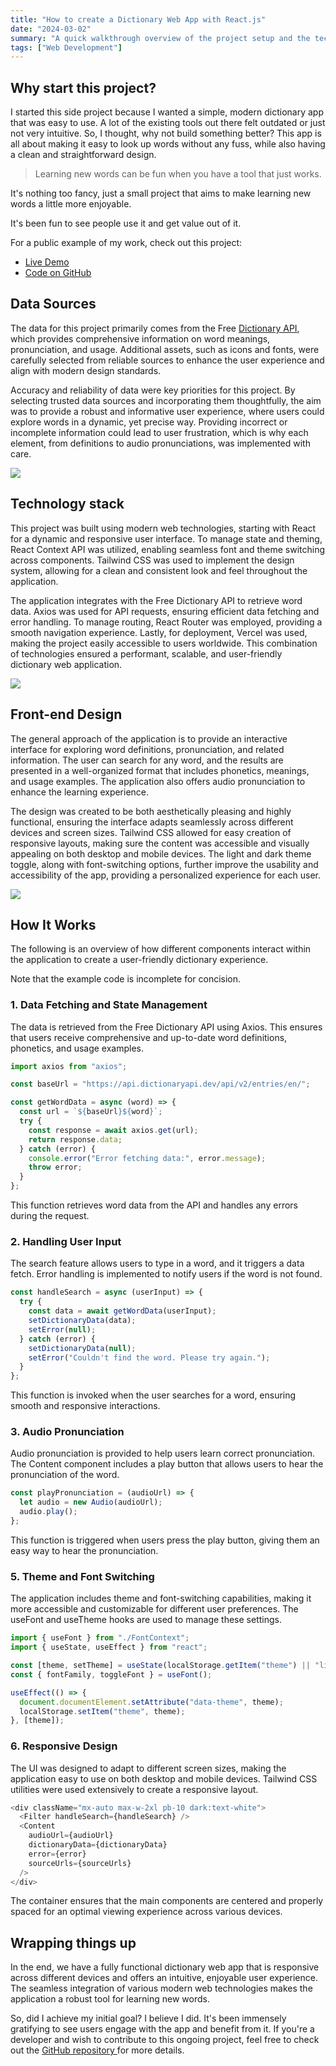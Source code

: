 ```yaml
---
title: "How to create a Dictionary Web App with React.js"
date: "2024-03-02"
summary: "A quick walkthrough overview of the project setup and the technology stack I used."
tags: ["Web Development"]
---
```


## Why start this project?

I started this side project because I wanted a simple, modern dictionary app that was easy to use. A lot of the existing tools out there felt outdated or just not very intuitive. So, I thought, why not build something better? This app is all about making it easy to look up words without any fuss, while also having a clean and straightforward design.

> Learning new words can be fun when you have a tool that just works.

It's nothing too fancy, just a small project that aims to make learning new words a little more enjoyable.

It's been fun to see people use it and get value out of it.

<Alert>
For a public example of my work, check out this project:

- [Live Demo](https://dictionary-web-app-by-adrian.vercel.app/)
- [Code on GitHub](https://github.com/aliadrian/dictionary-web-app)

</Alert>

## Data Sources

The data for this project primarily comes from the Free [Dictionary API](https://dictionaryapi.dev/), which provides comprehensive information on word meanings, pronunciation, and usage. Additional assets, such as icons and fonts, were carefully selected from reliable sources to enhance the user experience and align with modern design standards.

Accuracy and reliability of data were key priorities for this project. By selecting trusted data sources and incorporating them thoughtfully, the aim was to provide a robust and informative user experience, where users could explore words in a dynamic, yet precise way. Providing incorrect or incomplete information could lead to user frustration, which is why each element, from definitions to audio pronunciations, was implemented with care.

<Image
  width={600}
  height={400}
  src="https://images.unsplash.com/photo-1675352161779-1bbe2d7eefe9?q=80&w=1632&auto=format&fit=crop&ixlib=rb-4.0.3&ixid=M3wxMjA3fDB8MHxwaG90by1wYWdlfHx8fGVufDB8fHx8fA%3D%3D"
  caption="word searched up in a dictionary"
  contained
/>

## Technology stack

This project was built using modern web technologies, starting with React for a dynamic and responsive user interface. To manage state and theming, React Context API was utilized, enabling seamless font and theme switching across components. Tailwind CSS was used to implement the design system, allowing for a clean and consistent look and feel throughout the application.

The application integrates with the Free Dictionary API to retrieve word data. Axios was used for API requests, ensuring efficient data fetching and error handling. To manage routing, React Router was employed, providing a smooth navigation experience. Lastly, for deployment, Vercel was used, making the project easily accessible to users worldwide. This combination of technologies ensured a performant, scalable, and user-friendly dictionary web application.

<Image width={600} height={400} src="/blog/dictionary/technology-stack.png" />

## Front-end Design

The general approach of the application is to provide an interactive interface for exploring word definitions, pronunciation, and related information. The user can search for any word, and the results are presented in a well-organized format that includes phonetics, meanings, and usage examples. The application also offers audio pronunciation to enhance the learning experience.

The design was created to be both aesthetically pleasing and highly functional, ensuring the interface adapts seamlessly across different devices and screen sizes. Tailwind CSS allowed for easy creation of responsive layouts, making sure the content was accessible and visually appealing on both desktop and mobile devices. The light and dark theme toggle, along with font-switching options, further improve the usability and accessibility of the app, providing a personalized experience for each user.

<Image
  contained
  width={600}
  height={400}
  caption="Visualizations responsive to different devices"
  src="/blog/dictionary/phones.png"
/>

## How It Works

The following is an overview of how different components interact within the application to create a user-friendly dictionary experience.

<Alert type="warning">
  Note that the example code is incomplete for concision.
</Alert>

### 1. Data Fetching and State Management

The data is retrieved from the Free Dictionary API using Axios. This ensures that users receive comprehensive and up-to-date word definitions, phonetics, and usage examples.

```js showLineNumbers {3, 8-9}
import axios from "axios";

const baseUrl = "https://api.dictionaryapi.dev/api/v2/entries/en/";

const getWordData = async (word) => {
  const url = `${baseUrl}${word}`;
  try {
    const response = await axios.get(url);
    return response.data;
  } catch (error) {
    console.error("Error fetching data:", error.message);
    throw error;
  }
};
```

This function retrieves word data from the API and handles any errors during the request.

### 2. Handling User Input

The search feature allows users to type in a word, and it triggers a data fetch. Error handling is implemented to notify users if the word is not found.

```js showLineNumbers {3-4}
const handleSearch = async (userInput) => {
  try {
    const data = await getWordData(userInput);
    setDictionaryData(data);
    setError(null);
  } catch (error) {
    setDictionaryData(null);
    setError("Couldn't find the word. Please try again.");
  }
};
```

This function is invoked when the user searches for a word, ensuring smooth and responsive interactions.

### 3. Audio Pronunciation

Audio pronunciation is provided to help users learn correct pronunciation. The Content component includes a play button that allows users to hear the pronunciation of the word.

```js showLineNumbers 
const playPronunciation = (audioUrl) => {
  let audio = new Audio(audioUrl);
  audio.play();
};
```

This function is triggered when users press the play button, giving them an easy way to hear the pronunciation.

### 5. Theme and Font Switching

The application includes theme and font-switching capabilities, making it more accessible and customizable for different user preferences. The useFont and useTheme hooks are used to manage these settings.

```js showLineNumbers {4, 8-9}
import { useFont } from "./FontContext";
import { useState, useEffect } from "react";

const [theme, setTheme] = useState(localStorage.getItem("theme") || "light");
const { fontFamily, toggleFont } = useFont();

useEffect(() => {
  document.documentElement.setAttribute("data-theme", theme);
  localStorage.setItem("theme", theme);
}, [theme]);
```

### 6. Responsive Design

The UI was designed to adapt to different screen sizes, making the application easy to use on both desktop and mobile devices. Tailwind CSS utilities were used extensively to create a responsive layout.

```js showLineNumbers {1}
<div className="mx-auto max-w-2xl pb-10 dark:text-white">
  <Filter handleSearch={handleSearch} />
  <Content
    audioUrl={audioUrl}
    dictionaryData={dictionaryData}
    error={error}
    sourceUrls={sourceUrls}
  />
</div>
```

The container ensures that the main components are centered and properly spaced for an optimal viewing experience across various devices.

## Wrapping things up

In the end, we have a fully functional dictionary web app that is responsive across different devices and offers an intuitive, enjoyable user experience. The seamless integration of various modern web technologies makes the application a robust tool for learning new words.

So, did I achieve my initial goal? I believe I did. It's been immensely gratifying to see users engage with the app and benefit from it. If you're a developer and wish to contribute to this ongoing project, feel free to check out the [GitHub repository ](https://github.com/aliadrian/dictionary-web-app) for more details.
